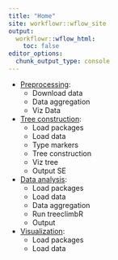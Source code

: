 ```yaml
---
title: "Home"
site: workflowr::wflow_site
output:
  workflowr::wflow_html:
    toc: false
editor_options:
  chunk_output_type: console
---
```


- [Preprocessing](1-preprocessing.html):
    - Download data
    - Data aggregation
    - Viz Data
    
- [Tree construction](2-tree.html):
    - Load packages
    - Load data
    - Type markers
    - Tree construction
    - Viz tree
    - Output SE
    
- [Data analysis](3-treeclimbR.html):
    - Load packages
    - Load data
    - Data aggregation
    - Run treeclimbR
    - Output 
    
- [Visualization](4-visualization.html):
    - Load packages
    - Load data
    